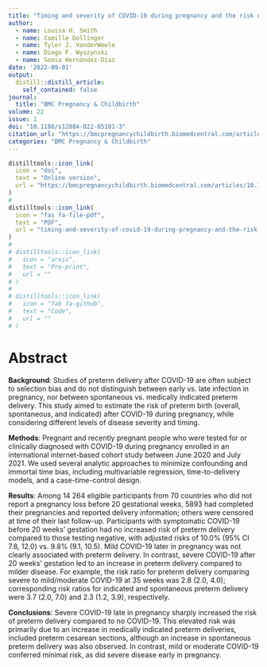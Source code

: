 ```yaml
---
title: "Timing and severity of COVID-19 during pregnancy and the risk of preterm birth in the International Registry of Coronavirus Exposure in Pregnancy"
author:
  - name: Louisa H. Smith
  - name: Camille Dollinger
  - name: Tyler J. VanderWeele
  - name: Diego F. Wyszynski
  - name: Sonia Hernández-Díaz
date: '2022-09-01'
output:
  distill::distill_article:
    self_contained: false
journal: 
  title: "BMC Pregnancy & Childbirth"
volume: 22
issue: 1
doi: "10.1186/s12884-022-05101-3"
citation_url: "https://bmcpregnancychildbirth.biomedcentral.com/articles/10.1186/s12884-022-05101-3"
categories: "BMC Pregnancy & Childbirth"
---
```


```r
distilltools::icon_link(
  icon = "doi",
  text = "Online version",
  url = "https://bmcpregnancychildbirth.biomedcentral.com/articles/10.1186/s12884-022-05101-3"
)
# 
distilltools::icon_link(
  icon = "fas fa-file-pdf",
  text = "PDF",
  url = "timing-and-severity-of-covid-19-during-pregnancy-and-the-risk-of-preterm-birth-in-the-international-registry-of-coronavirus-exposure-in-pregnancy.pdf"
)
# 
# distilltools::icon_link(
#   icon = "arxiv",
#   text = "Pre-print",
#   url = ""
# )
# 
# distilltools::icon_link(
#   icon = "fab fa-github",
#   text = "Code",
#   url = ""
# )
```

# Abstract

**Background**: Studies of preterm delivery after COVID-19 are often subject to selection bias and do not distinguish between early vs. late infection in pregnancy, nor between spontaneous vs. medically indicated preterm delivery. This study aimed to estimate the risk of preterm birth (overall, spontaneous, and indicated) after COVID-19 during pregnancy, while considering different levels of disease severity and timing.

**Methods**: Pregnant and recently pregnant people who were tested for or clinically diagnosed with COVID-19 during pregnancy enrolled in an international internet-based cohort study between June 2020 and July 2021. We used several analytic approaches to minimize confounding and immortal time bias, including multivariable regression, time-to-delivery models, and a case-time-control design. 

**Results**: Among 14 264 eligible participants from 70 countries who did not report a pregnancy loss before 20 gestational weeks, 5893 had completed their pregnancies and reported delivery information; others were censored at time of their last follow-up. Participants with symptomatic COVID-19 before 20 weeks’ gestation had no increased risk of preterm delivery compared to those testing negative, with adjusted risks of 10.0% (95% CI 7.8, 12.0) vs. 9.8% (9.1, 10.5). Mild COVID-19 later in pregnancy was not clearly associated with preterm delivery. In contrast, severe COVID-19 after 20 weeks’ gestation led to an increase in preterm delivery compared to milder disease. For example, the risk ratio for preterm delivery comparing severe to mild/moderate COVID-19 at 35 weeks was 2.8 (2.0, 4.0); corresponding risk ratios for indicated and spontaneous preterm delivery were 3.7 (2.0, 7.0) and 2.3 (1.2, 3.9), respectively.

**Conclusions**: Severe COVID-19 late in pregnancy sharply increased the risk of preterm delivery compared to no COVID-19. This elevated risk was primarily due to an increase in medically indicated preterm deliveries, included preterm cesarean sections, although an increase in spontaneous preterm delivery was also observed. In contrast, mild or moderate COVID-19 conferred minimal risk, as did severe disease early in pregnancy. 

